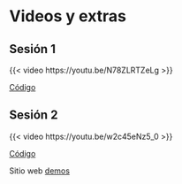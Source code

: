 # Videos y extras {.unnumbered}

## Sesión 1

{{< video https://youtu.be/N78ZLRTZeLg >}}

[Código](https://www.dropbox.com/scl/fi/j96hysuu47ykxh5ddk462/P1.R?rlkey=8n104fshanlb3gp6ihmdtxc25&dl=0)


## Sesión 2

{{< video https://youtu.be/w2c45eNz5_0 >}}


[Código](https://www.dropbox.com/scl/fi/d518ahm0d9im3k84a0i89/P2.R?rlkey=5fg027qn7h0yak3nq3j3svnnr&dl=0)

Sitio web [demos](https://fcpys.github.io/demos)